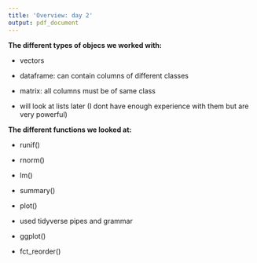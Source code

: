 ```yaml
---
title: 'Overview: day 2'
output: pdf_document
---
```


**The different types of objecs we worked with:**   

*  vectors  

*  dataframe: can contain columns of different classes  

*  matrix: all columns must be of same class  

*  will look at lists later (I dont have enough experience with them but are very powerful)  


**The different functions we looked at:**

*  runif()  

*  rnorm()  

*  lm()  

*  summary()  

*  plot()  

*  used tidyverse pipes and grammar  

*  ggplot()  

*  fct_reorder()  
